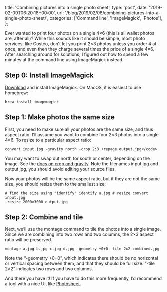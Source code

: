   title: 'Combining pictures into a single photo sheet',
  type: 'post',
  date: '2019-02-09T06:20:18+00:00',
  url: '/blog/2019/02/08/combining-pictures-into-a-single-photo-sheet/',
  categories: ['Command line', 'ImageMagick', 'Photos'],
};

Ever wanted to print four photos on a single 4&#215;6 (this is all wallet photos are, after all)? While this sounds like it should be simple, most photo services, like Costco, don&#8217;t let you print 2&#215;3 photos unless you order 4 at once, and even then they charge several times the price of a single 4&#215;6. After searching around for solutions, I figured out how to spend a few minutes at the command line using ImageMagick instead.

## Step 0: Install ImageMagick

[Download][1] and install ImageMagick. On MacOS, it is easiest to use homebrew:

```
brew install imagemagick
```

## Step 1: Make photos the same size

First, you need to make sure all your photos are the same size, and thus aspect ratio. I&#8217;ll assume you want to combine four 2&#215;3 photos into a single 4&#215;6. To resize to a particular aspect ratio:

```
convert input.jpg -gravity north -crop 2:3 +repage output.jpg</code>
```

You may want to swap out north for south or center, depending on the image. See the [docs on crop and gravity][2]. Note the filenames input.jpg and output.jpg, you should avoid editing your source files.

Now your photos will be the same aspect ratio, but if they are not the same size, you should resize them to the smallest size:

```
# find the size using "identify" identify a.jpg # resize convert input.jpg
-resize 2000x3000 output.jpg
```

## Step 2: Combine and tile

Next, we&#8217;ll use the montage command to tile the photos into a single image. Since we are combining into two rows and two columns, the 2&#215;3 aspect ratio will be preserved.

```
montage a.jpg b.jpg c.jpg d.jpg -geometry +0+0 -tile 2x2 combined.jpg
```

Note the &#8220;-geometry +0+0&#8221;, which indicates there should be no horizontal or vertical spacing between them, and that they should be full size. &#8220;-tile 2&#215;2&#8221; indicates two rows and two columns.

And there you have it! If you have to do this more frequently, I&#8217;d recommend a tool with a nice UI, like [Photosheet][3].

[1]: https://imagemagick.org/script/download.php
[2]: http://www.imagemagick.org/Usage/crop/#crop_gravity
[3]: https://www.photility.com/photosheet/
